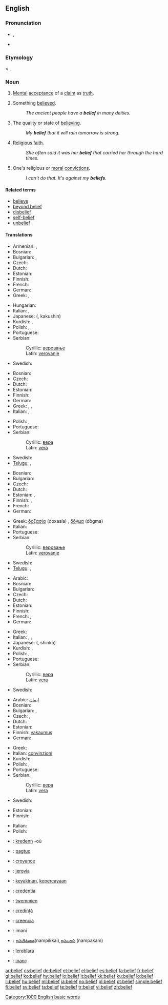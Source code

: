==English==

===Pronunciation===
* {{IPA|/bɪˈliːf/}}, {{SAMPA|/bI"li:f/}}
* {{audio|en-us-belief.ogg|Audio (US)}}

===Etymology===
{{etyl|enm}} < {{etyl|ang}} {{term|lēafa|lang=ang}}.

===Noun===
{{en-noun}}

# [[mental|Mental]] [[acceptance]] of a [[claim]] as [[truth]].
# {{countable}} Something [[believe]]d.
#: ''The ancient people have a '''belief''' in many deities.''
# {{uncountable}} The quality or state of [[believe|believing]].
#: ''My '''belief''' that it will rain tomorrow is strong.''
# {{uncountable}} [[religious|Religious]] [[faith]].
#: ''She often said it was her '''belief''' that carried her through the hard times.''
# {{in plural}} One's religious or [[moral]] [[convictions]].
#: ''I can't do that.  It's against my '''beliefs'''.''

====Related terms====
* [[believe]]
* [[beyond belief]]
* [[disbelief]]
* [[ self-belief]]
* [[unbelief]]

====Translations====
{{trans-top|mental acceptance of a claim as truth}}
* Armenian: {{t|hy|հավատ|tr=havat|sc=Armn|xs=Armenian}},  {{t|hy|վստահություն|tr=vstahut'yun|sc=Armn|xs=Armenian}}
* Bosnian: {{t-|bs|vjerovanje|n}}
* Bulgarian: {{t+|bg|вяра|sc=Cyrl}},  {{t|bg|доверие|sc=Cyrl}}
* Czech: {{t-|cs|víra|f}}
* Dutch: {{t+|nl|geloof|n}}
* Estonian: {{t|et|usk}}
* Finnish: {{t+|fi|usko}}
* French: {{t+|fr|croyance|f}}
* German: {{t+|de|Glauben|m}}
* Greek: {{t|el|πίστη|f|tr=písti|sc=Grek}},  {{t|el|πιστεύω|n|tr=pistévo|sc=Grek}}
{{trans-mid}}
* Hungarian: {{t+|hu|hit}}
* Italian: {{t+|it|credito|m}}, {{t+|it|credenza|f}}
* Japanese: {{Jpan|[[確信]]}} ({{Jpan|[[かくしん]]}}, kakushin)
* Kurdish: {{ku-Arab|[[باوه‌ر]]}}, {{ku-Arab|[[بروا]]}}
* Polish: {{t+|pl|przekonanie|f}}, {{t+|pl|wiara|n}}
* Portuguese: {{t+|pt|crença|f}}
* Serbian:
*: Cyrillic: [[веровање]] {{n}}
*: Latin: [[verovanje]] {{n}}
* Swedish: {{t+|sv|tro|c}}
{{trans-bottom}}

{{trans-top|something believed}}
* Bosnian: {{t-|bs|vjera|f}}
* Czech: {{t-|cs|víra|f}}
* Dutch: {{t+|nl|geloof|f}}
* Estonian: {{t|et|usk}}
* Finnish: {{t+|fi|usko}}
* German: {{t+|de|Glaube|m}}
* Greek: {{t+|el|δοξασία|f|tr=doxasía|sc=Grek}}, {{t+|el|δόγμα|n|tr=dògma|sc=Grek}},  {{t|el|πίστη|f|tr=písti|sc=Grek}}
* Italian: {{t+|it|credenza}}, {{t+|it|opinione}}
{{trans-mid}}
* Polish: {{t+|pl|wiara|f}}, {{t|pl|przekonanie|n}}
* Portuguese: {{t+|pt|crença|f}}
* Serbian:
*: Cyrillic: [[вера]] {{f}}
*: Latin: [[vera]] {{f}}
* Swedish: {{t+|sv|tro|c}}
* [[Telugu]]: {{t|te|నమ్మకము|tr=nammakamu|sc=Telu}}, {{t|te|విశ్వాసము|tr=viswaasamu|sc=Telu}}
{{trans-bottom}}

{{trans-top|the quality or state of believing}}
* Bosnian: {{t-|bs|vjerovanje|n}}
* Bulgarian: {{t+|bg|вяра|sc=Cyrl}}
* Czech: {{t-|cs|víra|f}}
* Dutch: {{t+|nl|geloof|f}}
* Estonian: {{t|et|usk}}, {{t-|et|lootus}}
* Finnish: {{t+|fi|usko}}, {{t-|fi|luottamus}}
* French: {{t+|fr|conviction|f}}
* German: {{t+|de|Glaube|m}}
{{trans-mid}}
* Greek: [[δοξασία]] (doxasía) {{f}}, [[δόγμα]] (dògma) {{n}}
* Italian: {{t-|it|convinzione|f}}
* Portuguese: {{t+|pt|crença|f}}
* Serbian:
*: Cyrillic: [[веровање]] {{n}}
*: Latin: [[verovanje]] {{n}}
* Swedish: {{t+|sv|tro|c}}
* [[Telugu]]: {{t|te|నమ్మకము|tr=nammakamu|sc=Telu}}, {{t|te|విశ్వాసము|tr=viswaasamu|sc=Telu}}
{{trans-bottom}}

{{trans-top|religious faith}}
* Arabic: {{t+|ar|عقيدة|sc=Arab}}
* Bosnian: {{t-|bs|vjera|f}}
* Bulgarian: {{t+|bg|вяра|sc=Cyrl}}
* Czech: {{t-|cs|víra|f}}
* Dutch: {{t+|nl|geloof|f}}
* Estonian: {{t|et|usk}}
* Finnish: {{t+|fi|usko}}
* French: {{t+|fr|foi|f}}, {{t+|fr|croyance|f}}
* German: {{t+|de|Glauben|m}}
{{trans-mid}}
* Greek: {{t|el|πίστη|f|tr=písti|sc=Grek}}
* Italian: {{t+|it|fede}}, {{t-|it|credo}}, {{t+|it|credenza}}
* Japanese: {{Jpan|[[信仰]]}} ({{Jpan|[[しんこう]]}}, shinkō)
* Kurdish: {{ku-Arab|[[بڕوا]]}}, {{ku-Arab|[[باوه‌ر]]}}
* Polish: {{t+|pl|wiara|f}}, {{t|pl|wierzenie|n}}
* Portuguese: {{t+|pt|crença|f}}
* Serbian:
*: Cyrillic: [[вера]] {{f}}
*: Latin: [[vera]] {{f}}
* Swedish: {{t+|sv|tro|c}}
{{trans-bottom}}

{{trans-top|religious or moral convictions}}
* Arabic: [[إیمان]]
* Bosnian: {{t-|bs|vjera|f}}
* Bulgarian: {{t+|bg|вяра|sc=Cyrl}},  {{t|bg|убеждение|sc=Cyrl}}
* Czech: {{t-|cs|přesvědčení|n}}, {{t-|cs|víra|f}}
* Dutch: {{t+|nl|geloof|f}}
* Estonian: {{t|et|veendumus}}
* Finnish: [[vakaumus]]
* German: {{t+|de|Glauben|m}}
{{trans-mid}}
* Greek: {{t|el|πιστεύω|n|tr=pistévo|sc=Grek}}
* Italian: [[convinzioni]] {{p}} {{f}}
* Kurdish: {{ku-Arab|[[بڕوا]]}}{{ku-Arab|[[باوه‌ر]]}}
* Polish: {{t+|pl|wiara|f}}, {{t|pl|wierzenie|n}}
* Portuguese: {{t+|pt|crença|f}}
* Serbian:
*: Cyrillic: [[вера]] {{f}}
*: Latin: [[vera]] {{f}}
* Swedish: {{t+|sv|tro|c}}
{{trans-bottom}}

{{trans-top|a wishing of case or circumstance to be true}}
* Estonian: {{t|et|usk}}
* Finnish: {{t+|fi|usko}}
{{trans-mid}}
* Italian: {{t+|it|fiducia|f}}
* Polish: {{t+|pl|wiara|f}}
{{trans-bottom}}

{{checktrans-top}}
* {{ttbc|Breton}}: [[kredenn]] {{f}} -où
* {{ttbc|Cebuano}}: [[pagtuo]]
* {{ttbc|French}}: [[croyance]] {{f}}
* {{ttbc|Guaraní}}: [[jerovia]]
* {{ttbc|Indonesian}}: [[yakin|keyakinan]], [[percaya|kepercayaan]]
* {{ttbc|Interlingua}}: [[credentia]]
{{checktrans-mid}}
* {{ttbc|Maltese}}: [[twemmien]]
* {{ttbc|Romanian}}: [[credinţă]] {{f}}
* {{ttbc|Spanish}}: [[creencia]]
* {{ttbc|Swahili}}: imani
* {{ttbc|Tamil}}: [[நம்பிக்கை]](nampikkai),[[நம்பகம்]] (nampakam)
* {{ttbc|Tupinambá}}: [[îerobîara]]
* {{ttbc|Turkish}}: [[inanç]]
{{checktrans-bottom}}

[[Category:1000 English basic words]]

[[ar:belief]]
[[cs:belief]]
[[de:belief]]
[[et:belief]]
[[el:belief]]
[[es:belief]]
[[fa:belief]]
[[fr:belief]]
[[gl:belief]]
[[ko:belief]]
[[hy:belief]]
[[io:belief]]
[[it:belief]]
[[kk:belief]]
[[ku:belief]]
[[lo:belief]]
[[li:belief]]
[[hu:belief]]
[[ml:belief]]
[[ja:belief]]
[[no:belief]]
[[pl:belief]]
[[pt:belief]]
[[simple:belief]]
[[fi:belief]]
[[sv:belief]]
[[ta:belief]]
[[te:belief]]
[[tr:belief]]
[[vi:belief]]
[[zh:belief]]